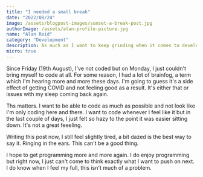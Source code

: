 ```yaml
---
title: "I needed a small break"
date: "2022/08/24"
image: /assets/blogpost-images/sunset-a-break-post.jpg
authorImage: /assets/alan-profile-picture.jpg
name: "Alan Reid"
category: "Development"
description: As much as I want to keep grinding when it comes to development, I had to take a break.
micro: true
---
```


Since Friday (19th August), I've not coded but on Monday, I just couldn't bring myself to code at all. For some reason, I had a lot of brainfog, a term which I'm hearing more and more these days. I'm going to guess it's a side effect of getting COVID and not feeling good as a result. It's either that or issues with my sleep coming back again. 

Ths matters. I want to be able to code as much as possible and not look like I'm only coding here and there. I want to code whenever I feel like it but in the last couple of days, I just felt so hazy to the point it was easier sitting down. It's not a great feeeling. 

Writing this post now, I still feel slightly tired, a bit dazed is the best way to say it. Ringing in the ears. This can't be a good thing. 

I hope to get programming more and more again. I do enjoy programming but right now, I just can't come to think exactly what I want to push on next. I do know when I feel my full, this isn't much of a problem. 